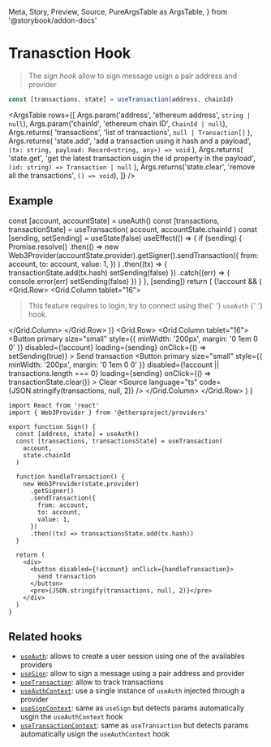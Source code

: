   Meta,
  Story,
  Preview,
  Source,
  PureArgsTable as ArgsTable,
} from '@storybook/addon-docs'

<Meta title="Hooks/useTransaction" />

# Tranasction Hook

> The _sign hook_ allow to sign message usign a pair address and provider

```ts
const [transactions, state] = useTransaction(address, chainId)
```

<ArgsTable
  rows={[
    Args.param('address', 'ethereum address', `string | null`),
    Args.param('chainId', 'ethereum chain ID', `ChainId | null`),
    Args.returns(
      'transactions',
      'list of transactions',
      `null | Transaction[]`
    ),
    Args.returns(
      'state.add',
      'add a transaction using it hash and a payload',
      `(tx: string, payload: Record<string, any>) => void`
    ),
    Args.returns(
      'state.get',
      'get the latest transaction usgin the id property in the payload',
      `(id: string) => Transaction | null`
    ),
    Args.returns('state.clear', 'remove all the transactions', `() => void`),
  ]}
/>

## Example

  const [account, accountState] = useAuth()
  const [transactions, transactionState] = useTransaction(
    account,
    accountState.chainId
  )
  const [sending, setSending] = useState(false)
  useEffect(() => {
    if (sending) {
      Promise.resolve()
        .then(() =>
          new Web3Provider(accountState.provider).getSigner().sendTransaction({
            from: account,
            to: account,
            value: 1,
          })
        )
        .then((tx) => {
          transactionState.add(tx.hash)
          setSending(false)
        })
        .catch((err) => {
          console.error(err)
          setSending(false)
        })
    }
  }, [sending])
  return (
    <Container>
      <Grid>
        {!account && (
          <Grid.Row>
            <Grid.Column tablet="16">
              <Blockquote>
                <Paragraph small secondary>
                  This feature requires to login, try to connect using the{' '}
                  <Link href="./?path=/docs/hooks-useauth--docs#connect-preview">
                    `useAuth`
                  </Link>{' '}
                  hook.
                </Paragraph>
              </Blockquote>
            </Grid.Column>
          </Grid.Row>
        )}
        <Grid.Row>
          <Grid.Column tablet="16">
            <Button
              primary
              size="small"
              style={{ minWidth: '200px', margin: '0 1em 0 0' }}
              disabled={!account}
              loading={sending}
              onClick={() => setSending(true)}
            >
              Send transaction
            </Button>
            <Button
              primary
              size="small"
              style={{ minWidth: '200px', margin: '0 1em 0 0' }}
              disabled={!account || transactions.length === 0}
              loading={sending}
              onClick={() => transactionState.clear()}
            >
              Clear
            </Button>
            <Source
              language="ts"
              code={JSON.stringify(transactions, null, 2)}
            />
          </Grid.Column>
        </Grid.Row>
      </Grid>
    </Container>
  )
}

<SendTransaction />

```tsx dark=true
import React from 'react'
import { Web3Provider } from '@ethersproject/providers'

export function Sign() {
  const [address, state] = useAuth()
  const [transactions, transactionsState] = useTransaction(
    account,
    state.chainId
  )

  function handleTransaction() {
    new Web3Provider(state.provider)
      .getSigner()
      .sendTransaction({
        from: account,
        to: account,
        value: 1,
      })
      .then((tx) => transactionsState.add(tx.hash))
  }

  return (
    <div>
      <button disabled={!account} onClick={handleTransaction}>
        send transaction
      </button>
      <pre>{JSON.stringify(transactions, null, 2)}</pre>
    </div>
  )
}
```

## Related hooks

- [`useAuth`](./?path=/docs/hooks-useauth--docs): allows to create a user session using one of the availables providers
- [`useSign`](./?path=/docs/hooks-usesign--docs): allow to sign a message using a pair address and provider
- [`useTransaction`](./?path=/docs/hooks-usetransaction--docs): allow to track transactions
- [`useAuthContext`](./?path=/docs/context-auth-useauthcontext--docs): use a single instance of `useAuth` injected through a provider
- [`useSignContext`](./?path=/docs/context-auth-usesigncontext--docs): same as `useSign` but detects params automatically usgin the `useAuthContext` hook
- [`useTransactionContext`](./?path=/docs/context-auth-usetransactioncontext--docs): same as `useTransaction` but detects params automatically usign the `useAuthContext` hook
